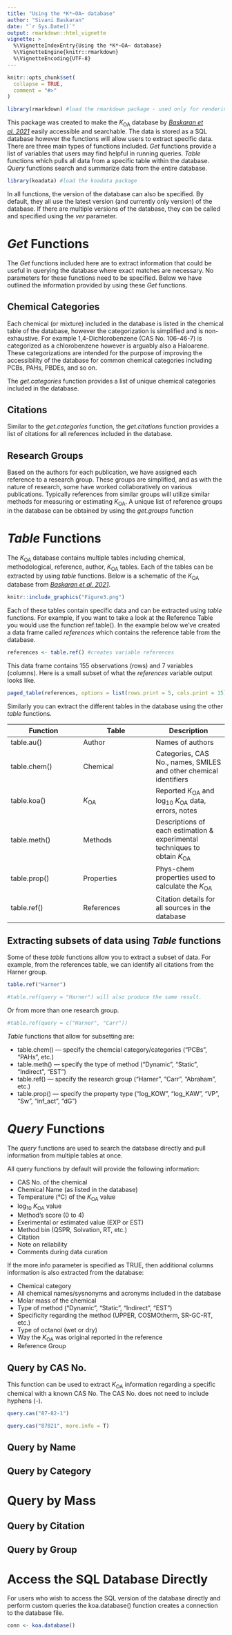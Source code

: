 ```yaml
---
title: "Using the *K*~OA~ database"
author: "Sivani Baskaran"
date: "`r Sys.Date()`"
output: rmarkdown::html_vignette
vignette: >
  %\VignetteIndexEntry{Using the *K*~OA~ database}
  %\VignetteEngine{knitr::rmarkdown}
  %\VignetteEncoding{UTF-8}
---
```


```r
knitr::opts_chunk$set(
  collapse = TRUE,
  comment = "#>"
)

library(rmarkdown) #load the rmarkdown package - used only for rendering images and tables in this document
```


This package was created to make the *K*~OA~ database by *[Baskaran et al. 2021](https://www.doi.org/10.1063/5.0059652)* easily accessible and searchable. The data is stored as a SQL database however the functions will allow users to extract specific data. There are three main types of functions included. *Get* functions provide a list of variables that users may find helpful in running queries. *Table* functions which pulls all data from a specific table within the database. *Query* functions search and summarize data from the entire database.

```r
library(koadata) #load the koadata package

```


In all functions, the version of the database can also be specified. By default, they all use the latest version (and currently only version) of the database. If there are multiple versions of the database, they can be called and specified using the *ver* parameter.  


# *Get* Functions

The *Get* functions included here are to extract information that could be useful in querying the database where exact matches are necessary. No parameters for these functions need to be specified. Below we have outlined the information provided by using these *Get*  functions.

## Chemical Categories

Each chemical (or mixture) included in the database is listed in the chemical table of the database, however the categorization is simplified and is non-exhaustive. For example 1,4-Dichlorobenzene (CAS No. 106-46-7) is categorized as a chlorobenzene however is arguably also a Haloarene. These categorizations are intended for the purpose of improving the accessibility of the database for common chemical categories including PCBs, PAHs, PBDEs, and so on.

The *get.categories* function provides a list of unique chemical categories included in the database.


## Citations

Similar to the *get.categories* function, the *get.citations* function provides a list of citations for all references included in the database. 

## Research Groups

Based on the authors for each publication, we have assigned each reference to a research group. These groups are simplified, and as with the nature of research, some have worked collaboratively on various publications. Typically references from similar groups will utilize similar methods for measuring or estimating *K*~OA~. A unique list of reference groups in the database can be obtained by using the *get.groups* function


# *Table* Functions

The *K*~OA~ database contains multiple tables including chemical, methodological, reference, author, *K*~OA~ tables. Each of the tables can be extracted by using *table* functions. Below is a schematic of the *K*~OA~ database from *[Baskaran et al. 2021](https://www.doi.org/10.1063/5.0059652)*. 

```r
knitr::include_graphics("Figure3.png")
```

Each of these tables contain specific data and can be extracted using *table* functions. For example, if you want to take a look at the Reference Table you would use the function ref.table(). In the example below we've created a data frame called *references* which contains the reference table from the database. 

```r
references <- table.ref() #creates variable references
```

This data frame contains 155 observations (rows) and 7 variables (columns). Here is a small subset of what the *references* variable output looks like.

```r
paged_table(references, options = list(rows.print = 5, cols.print = 15)) 

```

Similarly you can extract the different tables in the database using the other *table* functions.

| Function | Table  | Description| 
| ------------- | -------------  | -------------| 
| table.au() | Author | Names of authors| 
| table.chem() | Chemical | Categories, CAS No., names, SMILES and other chemical identifiers| 
| table.koa()  | *K*~OA~ | Reported *K*~OA~ and log~10~ *K*~OA~ data, errors, notes| 
| table.meth() | Methods | Descriptions of each estimation & experimental techniques to obtain *K*~OA~| 
| table.prop() | Properties | Phys-chem properties used to calculate the *K*~OA~| 
| table.ref() | References | Citation details for all sources in the database| 

## Extracting subsets of data using *Table* functions

Some of these *table* functions allow you to extract a subset of data. For example, from the references table, we can identify all citations from the Harner group.

``` r

table.ref("Harner")

#table.ref(query = "Harner") will also produce the same result.

```

Or from more than one research group. 

``` r

#table.ref(query = c("Harner", "Carr"))

```

*Table* functions that allow for subsetting are:

* table.chem() --- specify the chemcial category/categories ("PCBs", "PAHs", etc.)
* table.meth() --- specify the type of method ("Dynamic", "Static", "Indirect", "EST")
* table.ref() --- specify the research group ("Harner", "Carr", "Abraham", etc.)
* table.prop() --- specify the property type ("log_KOW", "log_KAW", "VP", "Sw", "inf_act", "dG")


# *Query* Functions

The *query* functions are used to search the database directly and pull information from multiple tables at once. 

All query functions by default will provide the following information:

* CAS No. of the chemical
* Chemical Name (as listed in the database)
* Temperature (°C) of the *K*~OA~ value
* log~10~ *K*~OA~ value
* Method's score (0 to 4)
* Exerimental or estimated value (EXP or EST)
* Method bin (QSPR, Solvation, RT, etc.)
* Citation
* Note on reliability
* Comments during data curation

If the more.info parameter is specified as TRUE, then additional columns information is also extracted from the database:

* Chemical category
* All chemical names/sysnonyms and acronyms included in the database
* Molar mass of the chemical
* Type of method ("Dynamic", "Static", "Indirect", "EST")
* Specificity regarding the method (UPPER, COSMOtherm, SR-GC-RT, etc.)
* Type of octanol (wet or dry)
* Way the *K*~OA~ was original reported in the reference
* Reference Group

## Query by CAS No.

This function can be used to extract *K*~OA~ information regarding a specific chemical with a known CAS No. The CAS No. does not need to include hyphens (-).

```r

query.cas("87-82-1")

query.cas("87821", more.info = T)

```

## Query by Name

## Query by Category

# Query by Mass

## Query by Citation

## Query by Group


# Access the SQL Database Directly
For users who wish to access the SQL version of the database directly and perform custom queries the koa.database() function creates a connection to the database file. 

```r
conn <- koa.database()

```
